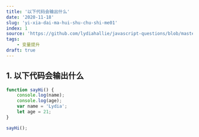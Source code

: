 ```yaml
---
title: '以下代码会输出什么'
date: '2020-11-18'
slug: 'yi-xia-dai-ma-hui-shu-chu-shi-me01'
index: 1
source: 'https://github.com/lydiahallie/javascript-questions/blob/master/zh-CN/README-zh_CN.md'
tags:
    - 变量提升
draft: true
---
```


## 1. 以下代码会输出什么

```js:index.js
function sayHi() {
	console.log(name);
	console.log(age);
	var name = 'Lydia';
	let age = 21;
}

sayHi();
```
